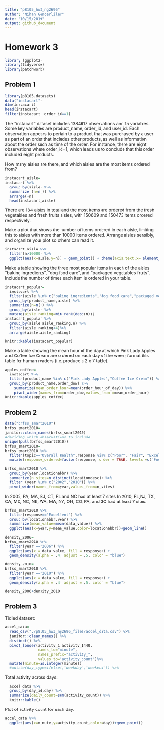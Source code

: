 ```yaml
---
title: "p8105_hw3_ng2696"
author: "Nihan Gencerliler"
date: "10/15/2019"
output: github_document
---
```

# Homework 3

```r
library (ggplot2)
library(tidyverse)
library(patchwork)
```

## Problem 1

```r
library(p8105.datasets)
data("instacart")
dim(instacart)
head(instacart)
filter(instacart, order_id==1)
```
The "instacart" dataset includes 1384617 observations and 15 variables. Some key variables are product_name, order_id, and user_id. Each observation appears to pertain to a product that was purchased by a user as part of an order that includes other products, as well as information about the order such as time of the order. For instance, there are eight observations where order_id=1, which leads us to conclude that this order included eight products.

How many aisles are there, and which aisles are the most items ordered from?
```r
instacart_aisle=
instacart %>%
  group_by(aisle) %>%
  summarize (n=n()) %>%
  arrange(-n) 
  head(instacart_aisle)
```

There are 134 aisles in total and the most items are ordered from the fresh vegetables and fresh fruits aisles, with 	150609 and 150473 items ordered respectively.

Make a plot that shows the number of items ordered in each aisle, limiting this to aisles with more than 10000 items ordered. Arrange aisles sensibly, and organize your plot so others can read it.

```r
instacart_aisle %>%
  filter(n>10000) %>%
  ggplot(aes(x=aisle,y=n)) + geom_point() + theme(axis.text.x= element_text(angle=45))
```

Make a table showing the three most popular items in each of the aisles “baking ingredients”, “dog food care”, and “packaged vegetables fruits”. Include the number of times each item is ordered in your table.

```r
instacart_popular=
  instacart %>%
  filter(aisle %in% c("baking ingredients","dog food care","packaged vegetables fruits")) %>%
  group_by(product_name,aisle) %>%
  summarize(n=n()) %>%
  group_by(aisle) %>%
  mutate(aisle_ranking=min_rank(desc(n)))
instacart_popular %>%
  group_by(aisle,aisle_ranking,n) %>%
  filter(aisle_ranking<4)%>%
  arrange(aisle,aisle_ranking)

knitr::kable(instacart_popular)
```


Make a table showing the mean hour of the day at which Pink Lady Apples and Coffee Ice Cream are ordered on each day of the week; format this table for human readers (i.e. produce a 2 x 7 table).

```r
apples_coffee= 
  instacart %>%
  filter(product_name %in% c("Pink Lady Apples","Coffee Ice Cream")) %>%
  group_by(product_name,order_dow) %>%
    summarize(mean_order_hour=mean(order_hour_of_day)) %>%
    pivot_wider(names_from=order_dow,values_from =mean_order_hour)
knitr::kable(apples_coffee)
```

## Problem 2
```r
data("brfss_smart2010") 
brfss_smart2010=
janitor::clean_names(brfss_smart2010)
#deciding which observations to include
unique(pull(brfss_smart2010))
brfss_smart2010=
brfss_smart2010 %>%
  filter(topic=="Overall Health",response %in% c("Poor", "Fair", "Excellent", "Good","Very Good")) %>%
  mutate(response_ordered=factor(response, order = TRUE, levels =c("Poor", "Fair", "Good", "Very Good","Excellent")))

```

```r
brfss_smart2010 %>%
  group_by(year,locationabbr) %>%
  summarize(n_sites=n_distinct(locationdesc)) %>%
  filter (year %in% c("2002","2010")) %>%
  pivot_wider(names_from=year,values_from=n_sites)
```
In 2002, PA, MA, BJ, CT, FL and NC had at least 7 sites In 2010, FL,NJ, TX, CA, MD, NC, NE, WA, MA, NY, OH, CO, PA, and SC had at least 7 sites.

```r
brfss_smart2010 %>%
  filter(response=="Excellent") %>%
  group_by(locationabbr,year) %>%
  summarize(mean_value=mean(data_value)) %>%
  ggplot(aes(x=year,y=mean_value,color=locationabbr))+geom_line()
```
```r
density_2006=
brfss_smart2010 %>%
  filter(year =="2006") %>%
  ggplot(aes(x = data_value, fill = response)) + 
  geom_density(alpha = .4, adjust = .5, color = "blue")

density_2010=
brfss_smart2010 %>%
  filter(year =="2010") %>%
  ggplot(aes(x = data_value, fill = response)) + 
  geom_density(alpha = .4, adjust = .5, color = "blue")

density_2006+density_2010

```


## Problem 3

Tidied dataset:
```r
accel_data=
  read_csv("./p8105_hw3_ng2696_files/accel_data.csv") %>%
  janitor::clean_names() %>%
  distinct() %>%
  pivot_longer(activity_1:activity_1440,
               names_to="minute",
               names_prefix="activity_",
               values_to="activity_count")%>%
  mutate(minute=as.integer(minute))
  #mutate(day_type=ifelse(,"weekday","weekend")) %>%
```

Total activity across days:
```r

  accel_data %>%
  group_by(day_id,day) %>%
  summarize(daily_count=sum(activity_count)) %>%
  knitr::kable()

```
Plot of activity count for each day:
```r
accel_data %>%
  ggplot(aes(x=minute,y=activity_count,color=day))+geom_point()
```


